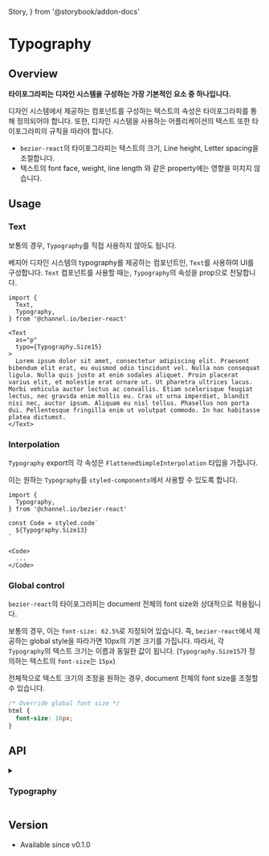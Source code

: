   Story,
} from '@storybook/addon-docs'

# Typography

## Overview

**타이포그라피는 디자인 시스템을 구성하는 가장 기본적인 요소 중 하나입니다.**

디자인 시스템에서 제공하는 컴포넌트를 구성하는 텍스트의 속성은 타이포그라피를 통해 정의되어야 합니다.
또한, 디자인 시스템을 사용하는 어플리케이션의 텍스트 또한 타이포그라피의 규칙을 따라야 합니다.

- `bezier-react`의 타이포그라피는 텍스트의 크기, Line height, Letter spacing을 조절합니다.
- 텍스트의 font face, weight, line length 와 같은 property에는 영향을 미치지 않습니다.

<Story id="foundation-typography--overview" />

## Usage

### Text

보통의 경우, `Typography`를 직접 사용하지 않아도 됩니다.

베지어 디자인 시스템의 typography를 제공하는 컴포넌트인, `Text`를 사용하여 UI를 구성합니다.
`Text` 컴포넌트를 사용할 때는, `Typography`의 속성을 prop으로 전달합니다.

<Story id="foundation-typography--usage-text" />

```tsx
import {
  Text,
  Typography,
} from '@channel.io/bezier-react'

<Text
  as="p"
  typo={Typography.Size15}
>
  Lorem ipsum dolor sit amet, consectetur adipiscing elit. Praesent bibendum elit erat, eu euismod odio tincidunt vel. Nulla non consequat ligula. Nulla quis justo at enim sodales aliquet. Proin placerat varius elit, et molestie erat ornare ut. Ut pharetra ultrices lacus. Morbi vehicula auctor lectus ac convallis. Etiam scelerisque feugiat lectus, nec gravida enim mollis eu. Cras ut urna imperdiet, blandit nisi nec, auctor ipsum. Aliquam eu nisl tellus. Phasellus non porta dui. Pellentesque fringilla enim ut volutpat commodo. In hac habitasse platea dictumst.
</Text>
```

### Interpolation

`Typography` export의 각 속성은 `FlattenedSimpleInterpolation` 타입을 가집니다.

이는 원하는 `Typography`를 `styled-components`에서 사용할 수 있도록 합니다.

<Story id="foundation-typography--usage-interpolation" />

```tsx
import {
  Typography,
} from '@channel.io/bezier-react'

const Code = styled.code`
  ${Typography.Size13}
`

<Code>
  ...
</Code>
```

### Global control

`bezier-react`의 타이포그라피는 document 전체의 font size와 상대적으로 적용됩니다.

보통의 경우, 이는 `font-size: 62.5%`로 지정되어 있습니다.
즉, `bezier-react`에서 제공하는 global style을 따라가면 10px의 기본 크기를 가집니다.
따라서, 각 `Typography`의 텍스트 크기는 이름과 동일한 값이 됩니다. (`Typography.Size15`가 정의하는 텍스트의 `font-size`는 `15px`)

전체적으로 텍스트 크기의 조정을 원하는 경우, document 전체의 font size를 조절할 수 있습니다.

```css
/* Override global font size */
html {
  font-size: 16px;
}
```

## API

<details>
<summary><h3>Typography</h3></summary>

```ts
import { type FlattenedSimpleInterpolation } from '@channel.io/bezier-react'

declare const Typography: {
  Size11: FlattenedSimpleInterpolation
  Size12: FlattenedSimpleInterpolation
  Size13: FlattenedSimpleInterpolation
  Size14: FlattenedSimpleInterpolation
  Size15: FlattenedSimpleInterpolation
  Size16: FlattenedSimpleInterpolation
  Size18: FlattenedSimpleInterpolation
  Size22: FlattenedSimpleInterpolation
  Size24: FlattenedSimpleInterpolation
}
```

</details>

## Version

- Available since v0.1.0
